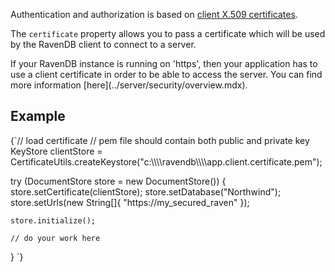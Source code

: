 
Authentication and authorization is based on [client X.509 certificates](../server/security/authorization/security-clearance-and-permissions.mdx).

The `certificate` property allows you to pass a certificate which will be used by the RavenDB client to connect to a server. 

<Admonition type="note" title="">
If your RavenDB instance is running on 'https', then your application has to use a client certificate in order to be able to access the server. You can find more information [here](../server/security/overview.mdx).
</Admonition>

## Example

<TabItem value="client_cert" label="client_cert">
<CodeBlock language="java">
{`// load certificate
// pem file should contain both public and private key
KeyStore clientStore = CertificateUtils.createKeystore("c:\\\\ravendb\\\\app.client.certificate.pem");

try (DocumentStore store = new DocumentStore())  \{
    store.setCertificate(clientStore);
    store.setDatabase("Northwind");
    store.setUrls(new String[]\{ "https://my_secured_raven" \});

    store.initialize();

    // do your work here
\}
`}
</CodeBlock>
</TabItem>


